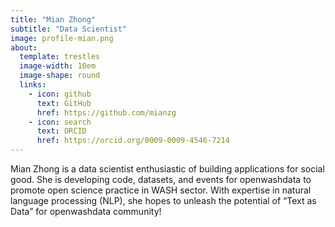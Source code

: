 ```yaml
---
title: "Mian Zhong"
subtitle: "Data Scientist"
image: profile-mian.png
about:
  template: trestles
  image-width: 10em
  image-shape: round
  links:
    - icon: github
      text: GitHub
      href: https://github.com/mianzg
    - icon: search
      text: ORCID
      href: https://orcid.org/0009-0009-4546-7214
---
```


Mian Zhong is a data scientist enthusiastic of building applications for social good. She is developing code, datasets, and events for openwashdata to promote open science practice in WASH sector. With expertise in natural language processing (NLP), she hopes to unleash the potential of "Text as Data" for openwashdata community! 